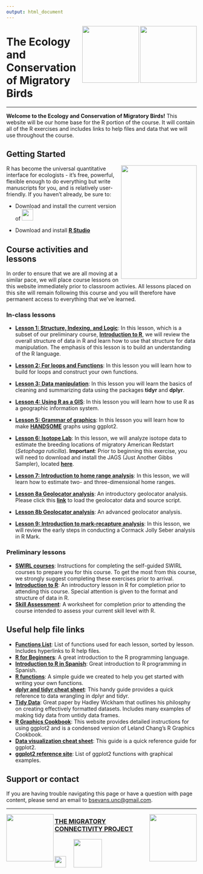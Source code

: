 ```yaml
---
output: html_document
---
```

<img align = "right" src="https://upload.wikimedia.org/wikipedia/en/thumb/e/e3/GMU_logo.svg/1280px-GMU_logo.svg.png" height="150px" width = "150px"/>
    
  <img align = "right" src="https://upload.wikimedia.org/wikipedia/en/6/6a/Smithsonian_Conservation_Biology_Institute_logo.png" height="150px" width = "150px"/>
  

# The Ecology and Conservation of Migratory Birds
  
----
  
**Welcome to the Ecology and Conservation of Migratory Birds!** This website will be our home base for the R portion of the course. It will contain all of the R exercises and includes links to help files and data that we will use throughout the course.


## Getting Started

  <img align = "right" src="https://avatars0.githubusercontent.com/u/5629668?v=3&s=460" height="300px" width = "200px"/>

R has become the universal quantitative interface for ecologists - it's free, powerful, flexible enough to do everything but write manuscripts for you, and is relatively user-friendly. If you haven't already, be sure to:

* Download and install the current version of [<img src = "http://rhrv.r-forge.r-project.org/css/images/R.png" height="30px" width = "30px"/>](https://www.r-project.org/)

* Download and install [**R Studio**](https://www.rstudio.com/products/rstudio/download/)

## Course activities and lessons
In order to ensure that we are all moving at a similar pace, we will place course lessons on this website immediately prior to classroom activies. All lessons placed on this site will remain following this course and you will therefore have permanent access to everything that we've learned.

### In-class lessons

* [**Lesson 1: Structure, Indexing, and Logic**](http://scbi-migbirds.github.io/structureIndexingAndLogic.html): In this lesson, which is a subset of our preliminary course, [**Introduction to R**](http://scbi-migbirds.github.io/IntroductionToR.html), we will review the overall structure of data in R and learn how to use that structure for data manipulation. The emphasis of this lesson is to build an understanding of the R language.

* [**Lesson 2: For loops and Functions**](http://scbi-migbirds.github.io/ForLoopsAndFunctions.html): In this lesson you will learn how to build for loops and construct your own functions.

* [**Lesson 3: Data manipulation**](http://scbi-migbirds.github.io/dataManipulation.html): In this lesson you will learn the basics of cleaning and summarizing data using the packages **tidyr** and **dplyr**.    

* [**Lesson 4: Using R as a GIS**](http://scbi-migbirds.github.io/gisInR.html): In this lesson you will learn how to use R as a geographic information system.

* [**Lesson 5: Grammar of graphics**](http://scbi-migbirds.github.io/GrammarOfGraphics.html): In this lesson you will learn how to make [**HANDSOME**](http://had.co.nz/me.jpg) graphs using ggplot2.

* [**Lesson 6: Isotope Lab**](http://scbi-migbirds.github.io/IsotopeLab.html): In this lesson, we will analyze isotope data to estimate the breeding locations of migratory American Redstart (_Setophaga ruticilla_). **Important**: Prior to beginning this exercise, you will need to download and install the JAGS (Just Another Gibbs Sampler), located [**here**](http://sourceforge.net/projects/mcmc-jags/?source=typ_redirect).    

* [**Lesson 7: Introduction to home range analysis**](http://scbi-migbirds.github.io/homeRange.html): In this lesson, we will learn how to estimate two- and three-dimensional home ranges.

* [**Lesson 8a Geolocator analysis**](http://scbi-migbirds.github.io/Geolocator_GeoLight.html): An introductory geolocator analysis. Please click this [**link**](http://scbi-migbirds.github.io/loadGeolocatorData.html) to load the geolocator data and source script.

* [**Lesson 8b Geolocator analysis**](http://scbi-migbirds.github.io/Geolocator_SGAT.html): An advanced geolocator analysis.

* [**Lesson 9: Introduction to mark-recapture analysis**](http://scbi-migbirds.github.io/IntroToRMark.html): In this lesson, we will review the early steps in conducting a Cormack Jolly Seber analysis in R Mark.


### Preliminary lessons

* [**SWIRL courses**](http://scbi-migbirds.github.io/swirlCourses.html): Instructions for completing the self-guided SWIRL courses to prepare you for this course. To get the most from this course, we strongly suggest completing these exercises prior to arrival. 
* [**Introduction to R**](http://scbi-migbirds.github.io/IntroductionToR.html): An introductory lesson in R for completion prior to attending this course. Special attention is given to the format and structure of data in R.
* [**Skill Assessment**](http://scbi-migbirds.github.io/skillAssessmentMigBirds.html): A worksheet for completion prior to attending the course intended to assess your current skill level with R.

## Useful help file links

* [**Functions List**](http://scbi-migbirds.github.io/Functions.html): List of functions used for each lesson, sorted by lesson. Includes hyperlinks to R help files.
* [**R for Beginners**](https://cran.r-project.org/doc/contrib/Paradis-rdebuts_en.pdf): A great introduction to the R programming language.
* [**Introduction to R in Spanish**](https://cran.r-project.org/doc/contrib/R-intro-1.1.0-espanol.1.pdf): Great introduction to R programming in Spanish.
* [**R functions**](http://scbi-migbirds.github.io/writingFunctions.html): A simple guide we created to help you get started with writing your own functions.
* [**dplyr and tidyr cheat sheet**](https://www.rstudio.com/wp-content/uploads/2015/02/data-wrangling-cheatsheet.pdf): This handy guide provides a quick reference to data wrangling in dplyr and tidyr.
* [**Tidy Data**](http://www.jstatsoft.org/v59/i10/paper): Great paper by Hadley Wickham that outlines his philosphy on creating effectively formatted datasets. Includes many examples of making tidy data from untidy data frames.
* [**R Graphics Cookbook**](http://www.cookbook-r.com/Graphs/): This website provides detailed instructions for using ggplot2 and is a condensed version of Leland Chang's R Graphics Cookbook.
* [**Data visualization cheat sheet**](https://www.rstudio.com/wp-content/uploads/2015/03/ggplot2-cheatsheet.pdf): This guide is a quick reference guide for ggplot2.
* [**ggplot2 reference site**](http://docs.ggplot2.org/current/): List of ggplot2 functions with graphical examples.




## Support or contact

If you are having trouble navigating this page or have a question with page content, please send an email to <bsevans.unc@gmail.com>.

----

<img align = "right" src="https://upload.wikimedia.org/wikipedia/commons/thumb/e/e0/Git-logo.svg/512px-Git-logo.svg.png" height="125px" width = "125px"/>

<img align = "left" src="http://new.migratoryconnectivityproject.org/wp-content/themes//greenearth/images/bb-logo3.png" height="125px" width = "125px"/> 

### [**THE MIGRATORY<br> CONNECTIVITY PROJECT**](http://www.migratoryconnectivityproject.org/)

<img src="http://vector-magz.com/wp-content/uploads/2013/09/smithsonian-logo-vector.png" height="30px" width = "30px"/>&nbsp;&nbsp;&nbsp;&nbsp;&nbsp;<img src="https://upload.wikimedia.org/wikipedia/commons/thumb/1/1c/USGS_logo_green.svg/2000px-USGS_logo_green.svg.png" height="75px" width = "75px"/> 
 

 





